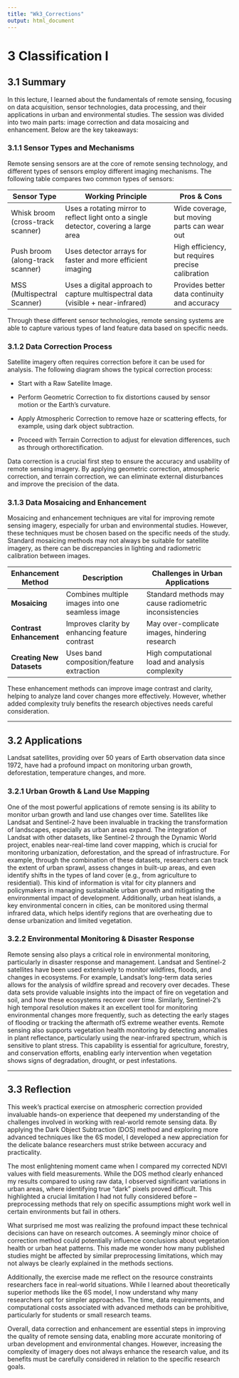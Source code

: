 ```yaml
---
title: "Wk3_Corrections"
output: html_document  
---
```


# 3 Classification I

## 3.1 Summary

In this lecture, I learned about the fundamentals of remote sensing,
focusing on data acquisition, sensor technologies, data processing, and
their applications in urban and environmental studies. The session was
divided into two main parts: image correction and data mosaicing and
enhancement. Below are the key takeaways:

### 3.1.1 Sensor Types and Mechanisms

Remote sensing sensors are at the core of remote sensing technology, and
different types of sensors employ different imaging mechanisms. The
following table compares two common types of sensors:

| Sensor Type                       | Working Principle                                                                     | Pros & Cons                                       |
|-----------------|-----------------------------------|--------------------|
| Whisk broom (cross-track scanner) | Uses a rotating mirror to reflect light onto a single detector, covering a large area | Wide coverage, but moving parts can wear out      |
| Push broom (along-track scanner)  | Uses detector arrays for faster and more efficient imaging                            | High efficiency, but requires precise calibration |
| MSS (Multispectral Scanner)       | Uses a digital approach to capture multispectral data (visible + near-infrared)       | Provides better data continuity and accuracy      |

Through these different sensor technologies, remote sensing systems are
able to capture various types of land feature data based on specific
needs.

### 3.1.2 Data Correction Process

Satellite imagery often requires correction before it can be used for
analysis. The following diagram shows the typical correction process:

-   Start with a Raw Satellite Image.

-   Perform Geometric Correction to fix distortions caused by sensor
    motion or the Earth's curvature.

-   Apply Atmospheric Correction to remove haze or scattering effects,
    for example, using dark object subtraction.

-   Proceed with Terrain Correction to adjust for elevation differences,
    such as through orthorectification.

Data correction is a crucial first step to ensure the accuracy and
usability of remote sensing imagery. By applying geometric correction,
atmospheric correction, and terrain correction, we can eliminate
external disturbances and improve the precision of the data.

### 3.1.3 Data Mosaicing and Enhancement

Mosaicing and enhancement techniques are vital for improving remote
sensing imagery, especially for urban and environmental studies.
However, these techniques must be chosen based on the specific needs of
the study. Standard mosaicing methods may not always be suitable for
satellite imagery, as there can be discrepancies in lighting and
radiometric calibration between images.

| Enhancement Method        | Description                                      | Challenges in Urban Applications                       |
|-----------------|--------------------------|-----------------------------|
| **Mosaicing**             | Combines multiple images into one seamless image | Standard methods may cause radiometric inconsistencies |
| **Contrast Enhancement**  | Improves clarity by enhancing feature contrast   | May over-complicate images, hindering research         |
| **Creating New Datasets** | Uses band composition/feature extraction         | High computational load and analysis complexity        |

These enhancement methods can improve image contrast and clarity,
helping to analyze land cover changes more effectively. However, whether
added complexity truly benefits the research objectives needs careful
consideration.

------------------------------------------------------------------------

## 3.2 Applications

Landsat satellites, providing over 50 years of Earth observation data
since 1972, have had a profound impact on monitoring urban growth,
deforestation, temperature changes, and more.

### 3.2.1 Urban Growth & Land Use Mapping

One of the most powerful applications of remote sensing is its ability
to monitor urban growth and land use changes over time. Satellites like
Landsat and Sentinel-2 have been invaluable in tracking the
transformation of landscapes, especially as urban areas expand. The
integration of Landsat with other datasets, like Sentinel-2 through the
Dynamic World project, enables near-real-time land cover mapping, which
is crucial for monitoring urbanization, deforestation, and the spread of
infrastructure. For example, through the combination of these datasets,
researchers can track the extent of urban sprawl, assess changes in
built-up areas, and even identify shifts in the types of land cover
(e.g., from agriculture to residential). This kind of information is
vital for city planners and policymakers in managing sustainable urban
growth and mitigating the environmental impact of development.
Additionally, urban heat islands, a key environmental concern in cities,
can be monitored using thermal infrared data, which helps identify
regions that are overheating due to dense urbanization and limited
vegetation.

### 3.2.2 Environmental Monitoring & Disaster Response

Remote sensing also plays a critical role in environmental monitoring,
particularly in disaster response and management. Landsat and Sentinel-2
satellites have been used extensively to monitor wildfires, floods, and
changes in ecosystems. For example, Landsat’s long-term data series
allows for the analysis of wildfire spread and recovery over decades.
These data sets provide valuable insights into the impact of fire on
vegetation and soil, and how these ecosystems recover over time.
Similarly, Sentinel-2's high temporal resolution makes it an excellent
tool for monitoring environmental changes more frequently, such as
detecting the early stages of flooding or tracking the aftermath ofS
extreme weather events. Remote sensing also supports vegetation health
monitoring by detecting anomalies in plant reflectance, particularly
using the near-infrared spectrum, which is sensitive to plant stress.
This capability is essential for agriculture, forestry, and conservation
efforts, enabling early intervention when vegetation shows signs of
degradation, drought, or pest infestations.

------------------------------------------------------------------------

## 3.3 Reflection

This week's practical exercise on atmospheric correction provided
invaluable hands-on experience that deepened my understanding of the
challenges involved in working with real-world remote sensing data. By
applying the Dark Object Subtraction (DOS) method and exploring more
advanced techniques like the 6S model, I developed a new appreciation
for the delicate balance researchers must strike between accuracy and
practicality.

The most enlightening moment came when I compared my corrected NDVI
values with field measurements. While the DOS method clearly enhanced my
results compared to using raw data, I observed significant variations in
urban areas, where identifying true "dark" pixels proved difficult. This
highlighted a crucial limitation I had not fully considered before –
preprocessing methods that rely on specific assumptions might work well
in certain environments but fail in others.

What surprised me most was realizing the profound impact these technical
decisions can have on research outcomes. A seemingly minor choice of
correction method could potentially influence conclusions about
vegetation health or urban heat patterns. This made me wonder how many
published studies might be affected by similar preprocessing
limitations, which may not always be clearly explained in the methods
sections.

Additionally, the exercise made me reflect on the resource constraints
researchers face in real-world situations. While I learned about
theoretically superior methods like the 6S model, I now understand why
many researchers opt for simpler approaches. The time, data
requirements, and computational costs associated with advanced methods
can be prohibitive, particularly for students or small research teams.

Overall, data correction and enhancement are essential steps in
improving the quality of remote sensing data, enabling more accurate
monitoring of urban development and environmental changes. However,
increasing the complexity of imagery does not always enhance the
research value, and its benefits must be carefully considered in
relation to the specific research goals.
